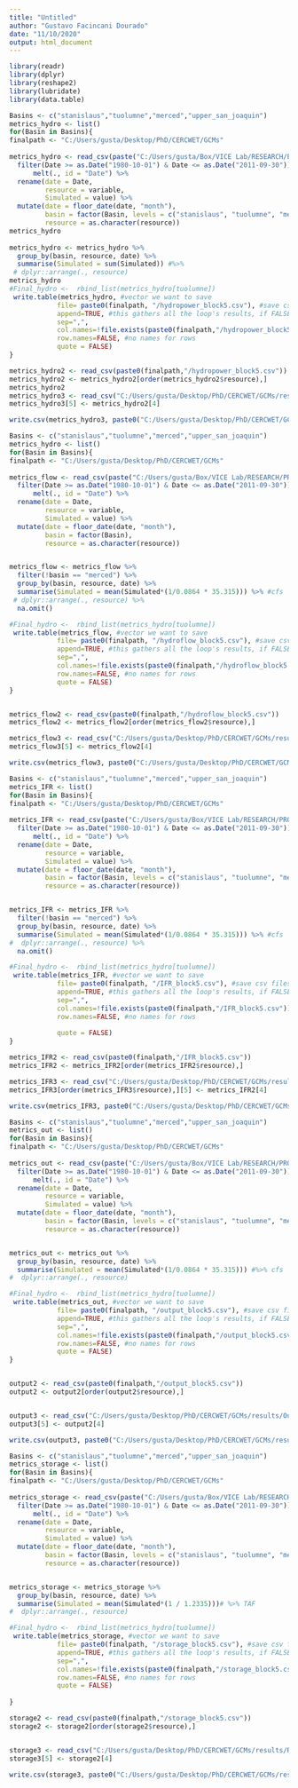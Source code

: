 ---
title: "Untitled"
author: "Gustavo Facincani Dourado"
date: "11/10/2020"
output: html_document
---
```{r}
library(readr)
library(dplyr)
library(reshape2)
library(lubridate)
library(data.table)
```

```{r}
Basins <- c("stanislaus","tuolumne","merced","upper_san_joaquin")
metrics_hydro <- list()
for(Basin in Basins){
finalpath <- "C:/Users/gusta/Desktop/PhD/CERCWET/GCMs"
  
metrics_hydro <- read_csv(paste("C:/Users/gusta/Box/VICE Lab/RESEARCH/PROJECTS/CERC-WET/Task7_San_Joaquin_Model/pywr_models/results/baseline (without planning) - 2022-03-07/", Basin,"/historical/Livneh/Hydropower_Energy_MWh.csv", sep="")) %>%
  filter(Date >= as.Date("1980-10-01") & Date <= as.Date("2011-09-30")) %>%
      melt(., id = "Date") %>%
  rename(date = Date,
         resource = variable,
         Simulated = value) %>%
  mutate(date = floor_date(date, "month"),
         basin = factor(Basin, levels = c("stanislaus", "tuolumne", "merced", "upper_san_joaquin")),
         resource = as.character(resource))
metrics_hydro
    
metrics_hydro <- metrics_hydro %>%
  group_by(basin, resource, date) %>% 
  summarise(Simulated = sum(Simulated)) #%>%
 # dplyr::arrange(., resource)
metrics_hydro
#Final_hydro <-  rbind_list(metrics_hydro[tuolumne])
 write.table(metrics_hydro, #vector we want to save
            file= paste0(finalpath, "/hydropower_block5.csv"), #save csv files per basin
            append=TRUE, #this gathers all the loop's results, if FALSE we'll have results being overwritten over and over again in the first line
            sep=",",
            col.names=!file.exists(paste0(finalpath,"/hydropower_block5.csv")), #if we set as TRUE, we'll have headings repeated per each row, in this way we just have one heading
            row.names=FALSE, #no names for rows
            quote = FALSE)
}

metrics_hydro2 <- read_csv(paste0(finalpath,"/hydropower_block5.csv")) 
metrics_hydro2 <- metrics_hydro2[order(metrics_hydro2$resource),]
metrics_hydro2
metrics_hydro3 <- read_csv("C:/Users/gusta/Desktop/PhD/CERCWET/GCMs/results/Hydropower_Energy_MWh.csv")
metrics_hydro3[5] <- metrics_hydro2[4]

write.csv(metrics_hydro3, paste0("C:/Users/gusta/Desktop/PhD/CERCWET/GCMs/results5blocks/Hydropower_Energy_MWh.csv"), row.names=FALSE)


```


```{r}
Basins <- c("stanislaus","tuolumne","merced","upper_san_joaquin")
metrics_hydro <- list()
for(Basin in Basins){
finalpath <- "C:/Users/gusta/Desktop/PhD/CERCWET/GCMs"
  
metrics_flow <- read_csv(paste("C:/Users/gusta/Box/VICE Lab/RESEARCH/PROJECTS/CERC-WET/Task7_San_Joaquin_Model/pywr_models/results/baseline (without planning) - 2022-03-07/", Basin,"/historical/Livneh/Hydropower_Flow_mcm.csv", sep="")) %>%
  filter(Date >= as.Date("1980-10-01") & Date <= as.Date("2011-09-30")) %>%
      melt(., id = "Date") %>%
  rename(date = Date,
         resource = variable,
         Simulated = value) %>%
  mutate(date = floor_date(date, "month"),
         basin = factor(Basin),
         resource = as.character(resource))


metrics_flow <- metrics_flow %>%
  filter(!basin == "merced") %>%
  group_by(basin, resource, date) %>% 
  summarise(Simulated = mean(Simulated*(1/0.0864 * 35.315))) %>% #cfs
 # dplyr::arrange(., resource) %>%
  na.omit()

#Final_hydro <-  rbind_list(metrics_hydro[tuolumne])
 write.table(metrics_flow, #vector we want to save
            file= paste0(finalpath, "/hydroflow_block5.csv"), #save csv files per basin
            append=TRUE, #this gathers all the loop's results, if FALSE we'll have results being overwritten over and over again in the first line
            sep=",",
            col.names=!file.exists(paste0(finalpath,"/hydroflow_block5.csv")), #if we set as TRUE, we'll have headings repeated per each row, in this way we just have one heading
            row.names=FALSE, #no names for rows
            quote = FALSE)
}


metrics_flow2 <- read_csv(paste0(finalpath,"/hydroflow_block5.csv")) 
metrics_flow2 <- metrics_flow2[order(metrics_flow2$resource),]

metrics_flow3 <- read_csv("C:/Users/gusta/Desktop/PhD/CERCWET/GCMs/results/Hydropower_Flow_mcm.csv")
metrics_flow3[5] <- metrics_flow2[4]

write.csv(metrics_flow3, paste0("C:/Users/gusta/Desktop/PhD/CERCWET/GCMs/results5blocks/Hydropower_Flow_mcm.csv"), row.names=FALSE)

```

```{r}
Basins <- c("stanislaus","tuolumne","merced","upper_san_joaquin")
metrics_IFR <- list()
for(Basin in Basins){
finalpath <- "C:/Users/gusta/Desktop/PhD/CERCWET/GCMs"
  
metrics_IFR <- read_csv(paste("C:/Users/gusta/Box/VICE Lab/RESEARCH/PROJECTS/CERC-WET/Task7_San_Joaquin_Model/pywr_models/results/baseline (without planning) - 2022-03-07/", Basin,"/historical/Livneh/InstreamFlowRequirement_Flow_mcm.csv", sep="")) %>%
  filter(Date >= as.Date("1980-10-01") & Date <= as.Date("2011-09-30")) %>%
      melt(., id = "Date") %>%
  rename(date = Date,
         resource = variable,
         Simulated = value) %>%
  mutate(date = floor_date(date, "month"),
         basin = factor(Basin, levels = c("stanislaus", "tuolumne", "merced", "upper_san_joaquin")),
         resource = as.character(resource))


metrics_IFR <- metrics_IFR %>%
  filter(!basin == "merced") %>%
  group_by(basin, resource, date) %>% 
  summarise(Simulated = mean(Simulated*(1/0.0864 * 35.315))) %>% #cfs
#  dplyr::arrange(., resource) %>%
  na.omit()

#Final_hydro <-  rbind_list(metrics_hydro[tuolumne])
 write.table(metrics_IFR, #vector we want to save
            file= paste0(finalpath, "/IFR_block5.csv"), #save csv files per basin
            append=TRUE, #this gathers all the loop's results, if FALSE we'll have results being overwritten over and over again in the first line
            sep=",",
            col.names=!file.exists(paste0(finalpath,"/IFR_block5.csv")), #if we set as TRUE, we'll have headings repeated per each row, in this way we just have one heading
            row.names=FALSE, #no names for rows
            
            quote = FALSE)
}

metrics_IFR2 <- read_csv(paste0(finalpath,"/IFR_block5.csv")) 
metrics_IFR2 <- metrics_IFR2[order(metrics_IFR2$resource),]

metrics_IFR3 <- read_csv("C:/Users/gusta/Desktop/PhD/CERCWET/GCMs/results/InstreamFlowRequirement_Flow_mcm.csv")
metrics_IFR3[order(metrics_IFR3$resource),][5] <- metrics_IFR2[4]

write.csv(metrics_IFR3, paste0("C:/Users/gusta/Desktop/PhD/CERCWET/GCMs/results5blocks/InstreamFlowRequirement_Flow_mcm.csv"), row.names=FALSE)


```

```{r}
Basins <- c("stanislaus","tuolumne","merced","upper_san_joaquin")
metrics_out <- list()
for(Basin in Basins){
finalpath <- "C:/Users/gusta/Desktop/PhD/CERCWET/GCMs"
  
metrics_out <- read_csv(paste("C:/Users/gusta/Box/VICE Lab/RESEARCH/PROJECTS/CERC-WET/Task7_San_Joaquin_Model/pywr_models/results/baseline (without planning) - 2022-03-07/", Basin,"/historical/Livneh/Output_Flow_mcm.csv", sep="")) %>%
  filter(Date >= as.Date("1980-10-01") & Date <= as.Date("2011-09-30")) %>%
      melt(., id = "Date") %>%
  rename(date = Date,
         resource = variable,
         Simulated = value) %>%
  mutate(date = floor_date(date, "month"),
         basin = factor(Basin, levels = c("stanislaus", "tuolumne", "merced", "upper_san_joaquin")),
         resource = as.character(resource))


metrics_out <- metrics_out %>%
  group_by(basin, resource, date) %>% 
  summarise(Simulated = mean(Simulated*(1/0.0864 * 35.315))) #%>% cfs
#  dplyr::arrange(., resource)

#Final_hydro <-  rbind_list(metrics_hydro[tuolumne])
 write.table(metrics_out, #vector we want to save
            file= paste0(finalpath, "/output_block5.csv"), #save csv files per basin
            append=TRUE, #this gathers all the loop's results, if FALSE we'll have results being overwritten over and over again in the first line
            sep=",",
            col.names=!file.exists(paste0(finalpath,"/output_block5.csv")), #if we set as TRUE, we'll have headings repeated per each row, in this way we just have one heading
            row.names=FALSE, #no names for rows
            quote = FALSE)
}


output2 <- read_csv(paste0(finalpath,"/output_block5.csv")) 
output2 <- output2[order(output2$resource),]


output3 <- read_csv("C:/Users/gusta/Desktop/PhD/CERCWET/GCMs/results/Output_Flow_mcm.csv")
output3[5] <- output2[4]

write.csv(output3, paste0("C:/Users/gusta/Desktop/PhD/CERCWET/GCMs/results5blocks/Output_Flow_mcm.csv"), row.names=FALSE)

```

```{r}
Basins <- c("stanislaus","tuolumne","merced","upper_san_joaquin")
metrics_storage <- list()
for(Basin in Basins){
finalpath <- "C:/Users/gusta/Desktop/PhD/CERCWET/GCMs"
  
metrics_storage <- read_csv(paste("C:/Users/gusta/Box/VICE Lab/RESEARCH/PROJECTS/CERC-WET/Task7_San_Joaquin_Model/pywr_models/results/baseline (without planning) - 2022-03-07/", Basin,"/historical/Livneh/Reservoir_Storage_mcm.csv", sep="")) %>%
  filter(Date >= as.Date("1980-10-01") & Date <= as.Date("2011-09-30")) %>%
      melt(., id = "Date") %>%
  rename(date = Date,
         resource = variable,
         Simulated = value) %>%
  mutate(date = floor_date(date, "month"),
         basin = factor(Basin, levels = c("stanislaus", "tuolumne", "merced", "upper_san_joaquin")),
         resource = as.character(resource)) 


metrics_storage <- metrics_storage %>%
  group_by(basin, resource, date) %>% 
  summarise(Simulated = mean(Simulated*(1 / 1.2335)))# %>% TAF
#  dplyr::arrange(., resource)

#Final_hydro <-  rbind_list(metrics_hydro[tuolumne])
 write.table(metrics_storage, #vector we want to save
            file= paste0(finalpath, "/storage_block5.csv"), #save csv files per basin
            append=TRUE, #this gathers all the loop's results, if FALSE we'll have results being overwritten over and over again in the first line
            sep=",",
            col.names=!file.exists(paste0(finalpath,"/storage_block5.csv")), #if we set as TRUE, we'll have headings repeated per each row, in this way we just have one heading
            row.names=FALSE, #no names for rows
            quote = FALSE)
 
}

storage2 <- read_csv(paste0(finalpath,"/storage_block5.csv")) 
storage2 <- storage2[order(storage2$resource),]


storage3 <- read_csv("C:/Users/gusta/Desktop/PhD/CERCWET/GCMs/results/Reservoir_Storage_mcm.csv")
storage3[5] <- storage2[4]

write.csv(storage3, paste0("C:/Users/gusta/Desktop/PhD/CERCWET/GCMs/results5blocks/Reservoir_Storage_mcm.csv"), row.names=FALSE)



```

```{r}
```